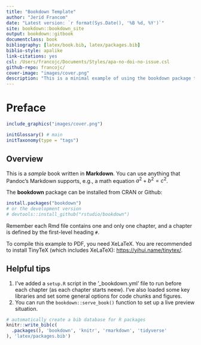 ```yaml
--- 
title: "Bookdown Template"
author: "Jerid Francom"
date: "Latest version: `r format(Sys.Date(), '%B %d, %Y')`"
site: bookdown::bookdown_site
output: bookdown::gitbook
documentclass: book
bibliography: [latex/book.bib, latex/packages.bib]
biblio-style: apalike
link-citations: yes
csl: /Users/francojc/Documents/Styles/apa-no-doi-no-issue.csl
github-repo: francojc/
cover-image: "images/cover.png"
description: "This is a minimal example of using the bookdown package to write a book. The output format for this example is bookdown::gitbook."
---
```


# Preface {-}

```r
include_graphics("images/cover.png")
```

```r
initGlossary() # main
initTaxonomy(type = "tags")
```

## Overview {-}

This is a _sample_ book written in **Markdown**. You can use anything that Pandoc's Markdown supports, e.g., a math equation $a^2 + b^2 = c^2$.

The **bookdown** package can be installed from CRAN or Github:

```r
install.packages("bookdown")
# or the development version
# devtools::install_github("rstudio/bookdown")
```

Remember each Rmd file contains one and only one chapter, and a chapter is defined by the first-level heading `#`.

To compile this example to PDF, you need XeLaTeX. You are recommended to install TinyTeX (which includes XeLaTeX): <https://yihui.name/tinytex/>.

## Helpful tips {-}

1. I've added a `setup.R` script in the '_bookdown.yml' file to run before each chapter (as each chapter starts neew). I've also loaded some key libraries and set some general options for code chunks and figures. 
2. You can run the `bookdown::serve_book()` function to set up a live preview situation. 

```r
# automatically create a bib database for R packages
knitr::write_bib(c(
  .packages(), 'bookdown', 'knitr', 'rmarkdown', 'tidyverse'
), 'latex/packages.bib')
```
